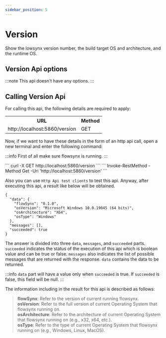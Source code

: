 ```yaml
---
sidebar_position: 5
---
```


# Version

Show the lowsynx version number, the build target OS and architecture, and the runtime OS.

## Version Api options
:::note
This api doesn't have any options.
:::

## Calling Version Api
For calling this api, the following details are required to apply:


<table class="table">
  <tr>
    <th>URL</th>
    <th>Method</th>
  </tr>
  <tr>
    <td>http://localhost:5860/version</td>
    <td class="centering">GET</td>
  </tr>
</table>

Now, if we want to have these details in the form of an http api call, open a new terminal and enter the following command:

:::info
First of all make sure flowsynx is running.
:::


<Tabs groupId="httpApi">
  <TabItem value="bashHttpApi" label="HTTP API (Bash)">
  ```
  curl -X GET http://localhost:5860/version
  ```
  </TabItem>
  <TabItem value="powershellHttpApi" label="HTTP API (PowerShell)">
  ```
  Invoke-RestMethod -Method Get -Uri 'http://localhost:5860/version'
  ```
  </TabItem>
</Tabs>

Also you can use `Http Api test clients` to test this api. Anyway, after executing this api, a result like below will be obtained.
```
{
  "data": {
    "flowSynx": "0.1.0",
    "osVersion": "Microsoft Windows 10.0.19045 (64 bits)",
    "osArchitecture": "X64",
    "osType": "Windows"
  },
  "messages": [],
  "succeeded": true
}
```

The answer is divided into three `data`, `messages`, and `succeeded` parts. 
`succeeded` indicates the status of the execution of this api which is boolean value and can be true or false. 
`messages` also indicates the list of possible messages that are returned with the response. 
`data` contains the data to be returned. 

:::info
`data` part will have a value only when `succeeded` is true. If `succeeded` is false, this field will be null.
:::

The information including in the result for this api is described as follows:

> **flowSynx**: Refer to the version of current running flowsynx.  
> **osVersion**: Refer to the full version of current Operating System that flowsynx running on.  
> **osArchitecture**: Refer to the architecture of current Operating System that flowsynx running on (e.g., x32, x64, etc.).  
> **osType**: Refer to the type of current Operating System that flowsynx running on (e.g., Windows, Linux, MacOS).  